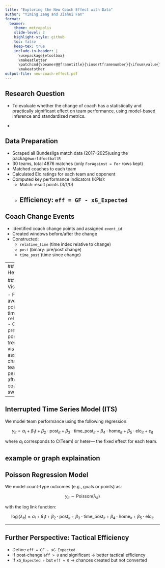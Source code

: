 ```yaml
---
title: "Exploring the New Coach Effect with Data"
author: "Yiming Zang and Jiahui Fan"
format:
  beamer:
    theme: metropolis
    slide-level: 2
    highlight-style: github
    toc: false
    keep-tex: true
    include-in-header: |
      \usepackage{etoolbox}
      \makeatletter
      \patchcmd{\beamer@@frametitle}{\insertframenumber}{\ifnum\value{framenumber}>1 \insertframenumber\fi}{}{}
      \makeatother
output-file: new-coach-effect.pdf
---
```

## Research Question

- To evaluate whether the change of coach has a statistically and practically significant effect on team performance, using model-based inference and standardized metrics.

-

## Data Preparation

- Scraped all Bundesliga match data (2017–2025)using  the package`worldfootballR`
- 30 teams, total 4876 matches (only `ForAgainst = For` rows kept)
- Matched coaches to each team
- Calculated Elo ratings for each team and opponent
- Computed key performance indicators (KPIs):
  - Match result points (3/1/0)
  - Efficiency: `eff = GF - xG_Expected`
---

## Coach Change Events

- Identified coach change points and assigned `event_id`
- Created windows before/after the change
- Constructed:
  - `relative_time` (time index relative to change)
  - `post` (binary: pre/post change)
  - `time_post` (time since change)

---
## Hetergeneity



## Visualization

- Plotted average points over time by `relative_time`
- Compared pre- and post-change trends
- Goal: visually assess changes in team performance after coaching switches

---

## Interrupted Time Series Model (ITS)
We model team performance using the following regression:

$$
y_{it} = \alpha_i + \beta_1 t + \beta_2 \cdot \text{post}_{it} + \beta_3 \cdot \text{time\_post}_{it} + \beta_4 \cdot \text{home}_{it} + \beta_5 \cdot \text{elo}_{it} + \varepsilon_{it}
$$

where $\alpha_i$ corresponds to C(Team) or heter— the fixed effect for each team.

example or graph explaination
---



## Poisson Regression Model

We model count-type outcomes (e.g., goals or points) as:

$$
y_{it} \sim \text{Poisson}(\lambda_{it})
$$

with the log link function:

$$
\log(\lambda_{it}) = \alpha_i + \beta_1 t + \beta_2 \cdot \text{post}_{it} + \beta_3 \cdot \text{time\_post}_{it} + \beta_4 \cdot \text{home}_{it} + \beta_5 \cdot \text{elo}_{it}
$$



---

## Further Perspective: Tactical Efficiency

- Define `eff = GF - xG_Expected`
- If post-change `eff > 0` and significant → better tactical efficiency
- If `xG_Expected ↑` but `eff ≈ 0` → chances created but not converted


